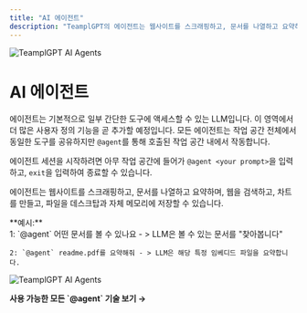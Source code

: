 ```yaml
---
title: "AI 에이전트"
description: "TeamplGPT의 에이전트는 웹사이트를 스크래핑하고, 문서를 나열하고 요약하며, 웹을 검색하고, 차트를 만들고, 파일을 데스크탑과 자체 메모리에 저장할 수 있습니다."
---
```



<Image
  src="/images/features/ai-agents/header-image.png"
  height={1080}
  width={1920}
  quality={100}
  alt="TeamplGPT AI Agents"
/>

# AI 에이전트

에이전트는 기본적으로 일부 간단한 도구에 액세스할 수 있는 LLM입니다. 이 영역에서 더 많은 사용자 정의 기능을 곧 추가할 예정입니다. 모든 에이전트는 작업 공간 전체에서 동일한 도구를 공유하지만 `@agent`를 통해 호출된 작업 공간 내에서 작동합니다.

에이전트 세션을 시작하려면 아무 작업 공간에 들어가 `@agent <your prompt>`을 입력하고, `exit`을 입력하여 종료할 수 있습니다.

에이전트는 웹사이트를 스크래핑하고, 문서를 나열하고 요약하며, 웹을 검색하고, 차트를 만들고, 파일을 데스크탑과 자체 메모리에 저장할 수 있습니다.

<Callout type="info" emoji="💡">
  **예시:** <br />
    1: `@agent` 어떤 문서를 볼 수 있나요 - > LLM은 볼 수 있는 문서를 "찾아봅니다"

    2: `@agent` readme.pdf를 요약해줘 - > LLM은 해당 특정 임베디드 파일을 요약합니다.
</Callout>

<Image
  src="/images/features/ai-agents/ai-agent.png"
  height={1080}
  width={1920}
  quality={100}
  alt="TeamplGPT AI Agents"
/>

<div className="center-cta mt-20">
  <Link href="/agent/usage">
    <b>사용 가능한 모든 `@agent` 기술 보기 &rarr;</b>
  </Link>
</div>
